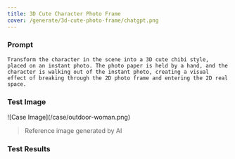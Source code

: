 ```yaml
---
title: 3D Cute Character Photo Frame
cover: /generate/3d-cute-photo-frame/chatgpt.png
---
```


### Prompt

```text
Transform the character in the scene into a 3D cute chibi style, placed on an instant photo. The photo paper is held by a hand, and the character is walking out of the instant photo, creating a visual effect of breaking through the 2D photo frame and entering the 2D real space.
```

### Test Image

<div className="w-[30%] mx-auto">
![Case Image](/case/outdoor-woman.png)
</div>

> Reference image generated by AI

### Test Results

<ImagePreview>
  <ImageCase imageUrl="/generate/3d-cute-photo-frame/chatgpt.png" modelName="ChatGPT" />
  <ImageCase imageUrl="/generate/3d-cute-photo-frame/doubao.png" modelName="Doubao" />
  <ImageCase imageUrl="/generate/3d-cute-photo-frame/jimeng.jpeg" modelName="Jimeng" />
</ImagePreview>
